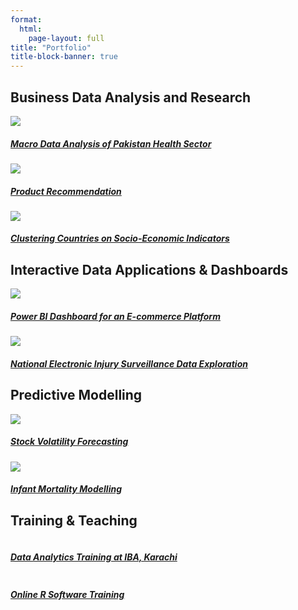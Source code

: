 ```yaml
---
format:
  html:
    page-layout: full
title: "Portfolio"
title-block-banner: true
---
```



::: {.portfolioheading}
<h2>Business Data Analysis and Research</h2>
:::

::: grid
::: {.portfolio .g-col-6}

<a href = "portfolio_presentation.qmd#health" target="_blank">

<img src="images/portfolio/1.png"/ class = "card-img-top">

<h5 class = "card-title">Macro Data Analysis of Pakistan Health Sector</h5>

</a>

:::

::: {.portfolio .g-col-6}

<a href = "portfolio_presentation.qmd#recommendation" target="_blank">

<img src="images/portfolio/6.png"/ class = "card-img-top">

<h5 class = "card-title">Product Recommendation</h5>

</a>

:::


::: {.portfolio .g-col-6}

<a href = "portfolio_presentation.qmd#clustering" target="_blank">

<img src="images/portfolio/4.png"/ class="card-img-top">

<h5 class="card-title">Clustering Countries on Socio-Economic Indicators</h5>

</a>

:::

:::

::: {.portfolioheading}
<h2>Interactive Data Applications & Dashboards</h2>
:::

::: grid
::: {.portfolio .g-col-6}

<a href = "portfolio_presentation.qmd#dashboard" target="_blank">

<img src="images/portfolio/2.png"/ class = "card-img-top">

<h5 class="card-title">Power BI Dashboard for an E-commerce Platform</h5>

</a>

:::

::: {.portfolio .g-col-6}

<a href = "portfolio_presentation.qmd#neiss" target="_blank">

<img src="images/portfolio/7.png"/ class = "card-img-top">

<h5 class = "card-title">National Electronic Injury Surveillance Data Exploration</h5>

</a>

:::
:::

::: {.portfolioheading}
<h2>Predictive Modelling</h2>
:::

::: grid
::: {.portfolio .g-col-6}

<a href = "portfolio_presentation.qmd#stock" target="_blank">

<img src="images/portfolio/3.png"/ class = "card-img-top">

<h5 class = "card-title">Stock Volatility Forecasting</h5>

</a>

:::

::: {.portfolio .g-col-6}

<a href = "portfolio_presentation.qmd#infant" target="_blank">

<img src="images/portfolio/5.png"/ class = "card-img-top">

<h5 class = "card-title">Infant Mortality Modelling</h5>

</a>

:::
:::

::: {.portfolioheading}
<h2>Training & Teaching</h2>
:::

::: grid
::: {.portfolio .g-col-6}


<a href = "portfolio_presentation.qmd#training" target="_blank">

<img src=""/ class = "card-img-top">

<h5 class = "card-title">Data Analytics Training at IBA, Karachi</h5>

</a>

:::


::: {.portfolio .g-col-6}


<a href = "portfolio_presentation.qmd#training" target="_blank">

<img src=""/ class = "card-img-top">

<h5 class = "card-title">Online R Software Training</h5>

</a>

:::
:::

